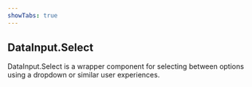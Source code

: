 ```yaml
---
showTabs: true
---
```


## DataInput.Select

DataInput.Select is a wrapper component for selecting between options using a dropdown or similar user experiences.
